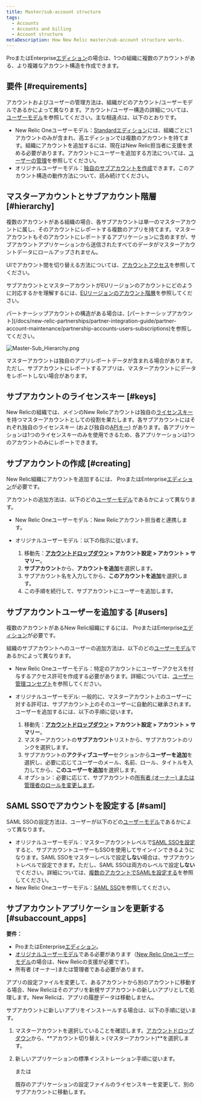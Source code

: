 ```yaml
---
title: Master/sub-account structure
tags:
  - Accounts
  - Accounts and billing
  - Account structure
metaDescription: How New Relic master/sub-account structure works.
---
```


ProまたはEnterprise[エディション](https://newrelic.com/pricing)の場合は、1つの組織に複数のアカウントがある、より複雑なアカウント構造を作成できます。

## 要件 [#requirements]

アカウントおよびユーザーの管理方法は、組織がどのアカウント/ユーザーモデルであるかによって異なります。アカウント/ユーザー構造の詳細については、[ユーザーモデル](/docs/accounts/original-accounts-billing/original-product-based-pricing/overview-changes-pricing-user-model/#user-models)を参照してください。主な相違点は、以下のとおりです。

* New Relic Oneユーザーモデル：[Standardエディション](https://newrelic.com/pricing)には、組織ごとに1アカウントのみが含まれ、高エディションでは複数のアカウントを持てます。組織にアカウントを追加するには、現在はNew Relic担当者に支援を求める必要があります。アカウントにユーザーを追加する方法については、[ユーザーの管理](/docs/accounts/accounts-billing/new-relic-one-user-management/add-manage-users-groups-roles/#understand-concepts)を参照してください。
* オリジナルユーザーモデル：[独自のサブアカウントを作成](#creating)できます。このアカウント構造の動作方法について、読み続けてください。

## マスターアカウントとサブアカウント階層 [#hierarchy]

複数のアカウントがある組織の場合、各サブアカウントは単一のマスターアカウントに属し、そのアカウントにレポートする複数のアプリを持てます。マスターアカウントもそのアカウントにレポートするアプリケーションに含めますが、サブアカウントアプリケーションから送信されたすべてのデータがマスターアカウントデータにロールアップされません。

UIでアカウント間を切り替える方法については、[アカウントアクセス](/docs/accounts/accounts-billing/general-account-settings/factors-affecting-access-features-data#account-access)を参照してください。

サブアカウントとマスターアカウントがEUリージョンのアカウントにどのように対応するかを理解するには、[EUリージョンのアカウント階層](/docs/using-new-relic/welcome-new-relic/getting-started/introduction-eu-region-data-center#global-account-hierarchy)を参照してください。

<Callout variant="tip">
  パートナーシップアカウントの構造がある場合は、[パートナーシップアカウント](/docs/new-relic-partnerships/partner-integration-guide/partner-account-maintenance/partnership-accounts-users-subscriptions)を参照してください。
</Callout>

![Master-Sub_Hierarchy.png](./images/Master-Sub_Hierarchy.png "Master-Sub_Hierarchy.png")

<figcaption>
  マスターアカウントは独自のアプリレポートデータが含まれる場合があります。ただし、サブアカウントにレポートするアプリは、マスターアカウントにデータをレポートしない場合があります。
</figcaption>

## サブアカウントのライセンスキー [#keys]

New Relicの組織では、メインのNew Relicアカウントは独自の[ライセンスキー](/docs/accounts-partnerships/accounts/account-setup/license-key)を持つマスターアカウントとしての役割を果たします。各サブアカウントにはそれぞれ独自のライセンスキー (および独自の[APIキー](/docs/apis/rest-api-v2/requirements/rest-api-key)) があります。各アプリケーションは1つのライセンスキーのみを使用できるため、各アプリケーションは1つのアカウントのみにレポートできます。

## サブアカウントの作成 [#creating]

New Relic組織にアカウントを追加するには、 ProまたはEnterprise[エディション](https://newrelic.com/pricing)が必要です。

アカウントの追加方法は、以下のどの[ユーザーモデル](/docs/accounts/original-accounts-billing/original-product-based-pricing/overview-changes-pricing-user-model#user-models)であるかによって異なります。

* New Relic Oneユーザーモデル：New Relicアカウント担当者と連携します。

* オリジナルユーザーモデル：以下の指示に従います。

  1. 移動先：**[アカウントドロップダウン](/docs/accounts-partnerships/education/getting-started-new-relic/glossary#account-dropdown) > アカウント設定 > アカウント > サマリー**。
  2. **サブアカウント**から、**アカウントを追加**を選択します。
  3. サブアカウント名を入力してから、**このアカウントを追加**を選択します。
  4. この手順を続行して、サブアカウントにユーザーを追加します。

## サブアカウントユーザーを追加する [#users]

複数のアカウントがあるNew Relic組織にするには、 ProまたはEnterprise[エディション](https://newrelic.com/pricing)が必要です。

組織のサブアカウントへのユーザーの追加方法は、以下のどの[ユーザーモデル](/docs/accounts/original-accounts-billing/original-product-based-pricing/overview-changes-pricing-user-model#user-models)であるかによって異なります。

* New Relic Oneユーザーモデル：特定のアカウントにユーザーアクセスを付与するアクセス許可を作成する必要があります。詳細については、[ユーザー管理コンセプト](/docs/accounts/accounts-billing/new-relic-one-user-management/add-manage-users-groups-roles#understand-concepts)を参照してください。

* オリジナルユーザーモデル: 一般的に、マスターアカウント上のユーザーに対する許可は、サブアカウント上のそのユーザーに自動的に継承されます。ユーザーを追加するには、以下の手順に従います。

  1. 移動先：**[アカウントドロップダウン](/docs/accounts-partnerships/education/getting-started-new-relic/glossary#account-dropdown) > アカウント設定 > アカウント > サマリー**。
  2. マスターアカウントの**サブアカウント**リストから、サブアカウントのリンクを選択します。
  3. サブアカウントの**アクティブユーザー**セクションから**ユーザーを追加**を選択し、必要に応じてユーザーのメール、名前、ロール、タイトルを入力してから、**このユーザーを追加**を選択します。
  4. オプション：必要に応じて、サブアカウントの[所有者 (オーナー) または管理者のロールを変更します](/docs/accounts-partnerships/accounts/account-setup/adding-updating-users)。

## SAML SSOでアカウントを設定する [#saml]

SAML SSOの設定方法は、ユーザーが以下のどの[ユーザーモデル](/docs/accounts/original-accounts-billing/original-product-based-pricing/overview-changes-pricing-user-model#user-models)であるかによって異なります。

* オリジナルユーザーモデル：マスターアカウントレベルで[SAML SSOを設定](/docs/accounts-partnerships/accounts/saml-single-sign/setting-sso)すると、サブアカウントユーザーもSSOを使用してサインインできるようになります。SAML SSOをマスターレベルで設定**しない**場合は、サブアカウントレベルで設定できます。ただし、SAML SSOは両方のレベルで設定**しない**でください。詳細については、[複数のアカウントでSAMLを設定する](/docs/accounts-partnerships/accounts/saml-single-sign/configuring-saml-multiple-accounts)を参照してください。
* New Relic Oneユーザーモデル：[SAML SSO](/docs/accounts/accounts-billing/new-relic-one-user-management/authentication-domains-saml-sso-scim-more)を参照してください。

## サブアカウントアプリケーションを更新する [#subaccount_apps]

**要件：**

* ProまたはEnterprise[エディション](https://newrelic.com/pricing)。
* [オリジナルユーザーモデル](/docs/accounts/original-accounts-billing/original-product-based-pricing/overview-changes-pricing-user-model#user-models)である必要があります（[New Relic Oneユーザーモデル](/docs/accounts/original-accounts-billing/original-product-based-pricing/overview-changes-pricing-user-model#user-models)の場合は、New Relicの支援が必要です）。
* 所有者 (オーナー)または管理者である必要があります。

アプリの設定ファイルを変更して、あるアカウントから別のアカウントに移動する場合、New Relicはそのアプリを新規サブアカウントの新しいアプリとして処理します。New Relicは、アプリの履歴データは移動しません。

サブアカウントに新しいアプリをインストールする場合は、以下の手順に従います。

1. マスターアカウントを選択していることを確認します。[アカウントドロップダウン](/docs/accounts-partnerships/education/getting-started-new-relic/glossary#account-dropdown)から、**アカウント切り替え > (マスターアカウント)**を選択します。

2. 新しいアプリケーションの標準インストレーション手順に従います。

   または

   既存のアプリケーションの設定ファイルのライセンスキーを変更して、別のサブアカウントに移動します。